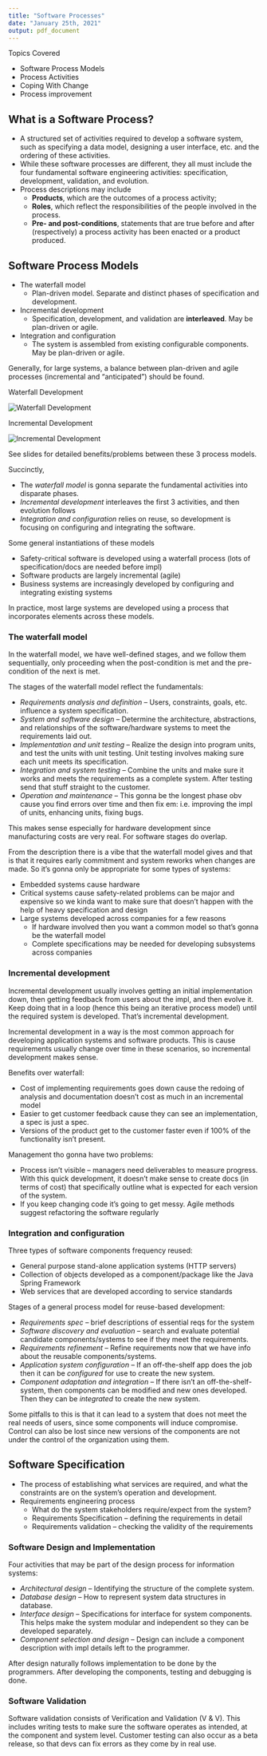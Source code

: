 ```yaml
---
title: "Software Processes"
date: "January 25th, 2021"
output: pdf_document
---
```


Topics Covered

* Software Process Models
* Process Activities
* Coping With Change
* Process improvement


## What is a Software Process?

* A structured set of activities required to develop a software system, such as specifying a data model, designing a user interface, etc. and the ordering of these activities.
* While these software processes are different, they all must include the four fundamental software engineering activities: specification, development, validation, and evolution.
* Process descriptions may include
  * **Products**, which are the outcomes of a process activity;
  * **Roles**, which reflect the responsibilities of the people involved in the process.
  * **Pre- and post-conditions**, statements that are true before and after (respectively) a process activity has been enacted or a product produced.

## Software Process Models

* The waterfall model
  * Plan-driven model. Separate and distinct phases of specification and development.
* Incremental development
  * Specification, development, and validation are **interleaved**. May be plan-driven or agile.
* Integration and configuration
  * The system is assembled from existing configurable components. May be plan-driven or agile.

Generally, for large systems, a balance between plan-driven and agile processes (incremental and "anticipated") should be found.

Waterfall Development

<span>![Waterfall Development](../../../../img/waterfall_development_diagram.png)</span>

Incremental Development

<span>![Incremental Development](../../../../img/incremental_development_diagram.png)</span>

See slides for detailed benefits/problems between these 3 process models.

Succinctly,

* The _waterfall model_ is gonna separate the fundamental activities into disparate phases.
* _Incremental development_ interleaves the first 3 activities, and then evolution follows
* _Integration and configuration_ relies on reuse, so development is focusing on configuring and integrating the software.

Some general instantiations of these models

* Safety-critical software is developed using a waterfall process (lots of specification/docs are needed before impl)
* Software products are largely incremental (agile)
* Business systems are increasingly developed by configuring and integrating existing systems

In practice, most large systems are developed using a process that incorporates elements across these models. 

### The waterfall model

In the waterfall model, we have well-defined stages, and we follow them sequentially, only proceeding when the post-condition is met and the pre-condition of the next is met.

The stages of the waterfall model reflect the fundamentals:

* _Requirements analysis and definition_ -- Users, constraints, goals, etc. influence a system specification.
* _System and software design_ -- Determine the architecture, abstractions, and relationships of the software/hardware systems to meet the requirements laid out.
* _Implementation and unit testing_ -- Realize the design into program units, and test the units with unit testing. Unit testing involves making sure each unit meets its specification.
* _Integration and system testing_ -- Combine the units and make sure it works and meets the requirements as a complete system. After testing send that stuff straight to the customer.
* _Operation and maintenance_ -- This gonna be the longest phase obv cause you find errors over time and then fix em: i.e. improving the impl of units, enhancing units, fixing bugs.

This makes sense especially for hardware development since manufacturing costs are very real. For software stages do overlap.

From the description there is a vibe that the waterfall model gives and that is that it requires early commitment and system reworks when changes are made. So it's gonna only be appropriate for some types of systems:

* Embedded systems cause hardware
* Critical systems cause safety-related problems can be major and expensive so we kinda want to make sure that doesn't happen with the help of heavy specification and design
* Large systems developed across companies for a few reasons
  * If hardware involved then you want a common model so that's gonna be the waterfall model
  * Complete specifications may be needed for developing subsystems across companies

### Incremental development

Incremental development usually involves getting an initial implementation down, then getting feedback from users about the impl, and then evolve it. Keep doing that in a loop (hence this being an iterative process model) until the required system is developed. That's incremental development.

Incremental development in a way is the most common approach for developing application systems and software products. This is cause requirements usually change over time in these scenarios, so incremental development makes sense.

Benefits over waterfall:

* Cost of implementing requirements goes down cause the redoing of analysis and documentation doesn't cost as much in an incremental model
* Easier to get customer feedback cause they can see an implementation, a spec is just a spec.
* Versions of the product get to the customer faster even if 100% of the functionality isn't present.

Management tho gonna have two problems:

* Process isn't visible -- managers need deliverables to measure progress. With this quick development, it doesn't make sense to create docs (in terms of cost) that specifically outline what is expected for each version of the system.
* If you keep changing code it's going to get messy. Agile methods suggest refactoring the software regularly

### Integration and configuration

Three types of software components frequency reused:

* General purpose stand-alone application systems (HTTP servers)
* Collection of objects developed as a component/package like the Java Spring Framework
* Web services that are developed according to service standards

Stages of a general process model for reuse-based development:

* _Requirements spec_ -- brief descriptions of essential reqs for the system
* _Software discovery and evaluation_ -- search and evaluate potential candidate components/systems to see if they meet the requirements.
* _Requirements refinement_ -- Refine requirements now that we have info about the reusable components/systems.
* _Application system configuration_ -- If an off-the-shelf app does the job then it can be _configured_ for use to create the new system.
* _Component adaptation and integration_ -- If there isn't an off-the-shelf-system, then components can be modified and new ones developed. Then they can be _integrated_ to create the new system.

Some pitfalls to this is that it can lead to a system that does not meet the real needs of users, since some components will induce compromise. Control can also be lost since new versions of the components are not under the control of the organization using them.

## Software Specification

* The process of establishing what services are required, and what the constraints are on the system's operation and development.
* Requirements engineering process
  * What do the system stakeholders require/expect from the system?
  * Requirements Specification -- defining the requirements in detail
  * Requirements validation -- checking the validity of the requirements

### Software Design and Implementation

Four activities that may be part of the design process for information systems:

* _Architectural design_ -- Identifying the structure of the complete system.
* _Database design_ -- How to represent system data structures in database.
* _Interface design_ -- Specifications for interface for system components. This helps make the system modular and independent so they can be developed separately.
* _Component selection and design_ -- Design can include a component description with impl details left to the programmer.

After design naturally follows implementation to be done by the programmers. After developing the components, testing and debugging is done.

### Software Validation

Software validation consists of Verification and Validation (V & V). This includes writing tests to make sure the software operates as intended, at the component and system level. Customer testing can also occur as a beta release, so that devs can fix errors as they come by in real use.
